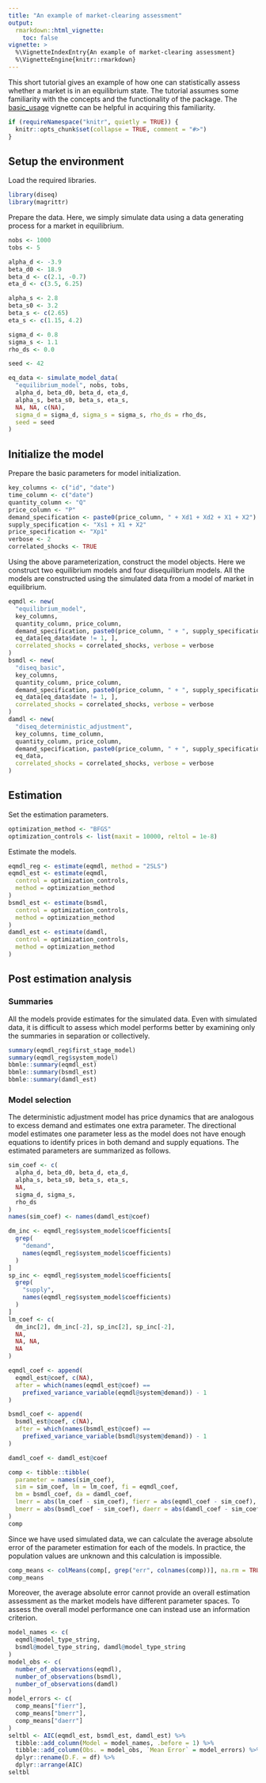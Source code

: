 ```yaml
---
title: "An example of market-clearing assessment"
output:
  rmarkdown::html_vignette:
    toc: false
vignette: >
  %\VignetteIndexEntry{An example of market-clearing assessment}
  %\VignetteEngine{knitr::rmarkdown}
---
```


This short tutorial gives an example of how one can statistically assess whether a market is in an equilibrium state. The tutorial assumes some familiarity with the concepts and the functionality of the package. The [basic_usage](basic_usage.html) vignette can be helpful in acquiring this familiarity.

```r
if (requireNamespace("knitr", quietly = TRUE)) {
  knitr::opts_chunk$set(collapse = TRUE, comment = "#>")
}
```

## Setup the environment

Load the required libraries.

```r
library(diseq)
library(magrittr)
```

Prepare the data. Here, we simply simulate data using a data generating process for a market in equilibrium.

```r
nobs <- 1000
tobs <- 5

alpha_d <- -3.9
beta_d0 <- 18.9
beta_d <- c(2.1, -0.7)
eta_d <- c(3.5, 6.25)

alpha_s <- 2.8
beta_s0 <- 3.2
beta_s <- c(2.65)
eta_s <- c(1.15, 4.2)

sigma_d <- 0.8
sigma_s <- 1.1
rho_ds <- 0.0

seed <- 42

eq_data <- simulate_model_data(
  "equilibrium_model", nobs, tobs,
  alpha_d, beta_d0, beta_d, eta_d,
  alpha_s, beta_s0, beta_s, eta_s,
  NA, NA, c(NA),
  sigma_d = sigma_d, sigma_s = sigma_s, rho_ds = rho_ds,
  seed = seed
)
```

## Initialize the model

Prepare the basic parameters for model initialization.

```r
key_columns <- c("id", "date")
time_column <- c("date")
quantity_column <- "Q"
price_column <- "P"
demand_specification <- paste0(price_column, " + Xd1 + Xd2 + X1 + X2")
supply_specification <- "Xs1 + X1 + X2"
price_specification <- "Xp1"
verbose <- 2
correlated_shocks <- TRUE
```

Using the above parameterization, construct the model objects. Here we construct two equilibrium models and four  disequilibrium models. All the models are constructed using the simulated data from a model of market in equilibrium.

```r
eqmdl <- new(
  "equilibrium_model",
  key_columns,
  quantity_column, price_column,
  demand_specification, paste0(price_column, " + ", supply_specification),
  eq_data[eq_data$date != 1, ],
  correlated_shocks = correlated_shocks, verbose = verbose
)
bsmdl <- new(
  "diseq_basic",
  key_columns,
  quantity_column, price_column,
  demand_specification, paste0(price_column, " + ", supply_specification),
  eq_data[eq_data$date != 1, ],
  correlated_shocks = correlated_shocks, verbose = verbose
)
damdl <- new(
  "diseq_deterministic_adjustment",
  key_columns, time_column,
  quantity_column, price_column,
  demand_specification, paste0(price_column, " + ", supply_specification),
  eq_data,
  correlated_shocks = correlated_shocks, verbose = verbose
)
```

## Estimation 

Set the estimation parameters. 

```r
optimization_method <- "BFGS"
optimization_controls <- list(maxit = 10000, reltol = 1e-8)
```

Estimate the models.

```r
eqmdl_reg <- estimate(eqmdl, method = "2SLS")
eqmdl_est <- estimate(eqmdl,
  control = optimization_controls,
  method = optimization_method
)
bsmdl_est <- estimate(bsmdl,
  control = optimization_controls,
  method = optimization_method
)
damdl_est <- estimate(damdl,
  control = optimization_controls,
  method = optimization_method
)
```

## Post estimation analysis 

### Summaries

All the models provide estimates for the simulated data. Even with simulated data, it is difficult to assess which model performs better by examining only the summaries in separation or collectively. 

```r
summary(eqmdl_reg$first_stage_model)
summary(eqmdl_reg$system_model)
bbmle::summary(eqmdl_est)
bbmle::summary(bsmdl_est)
bbmle::summary(damdl_est)
```

### Model selection

The deterministic adjustment model has price dynamics that are analogous to excess demand and estimates one extra parameter. The directional model estimates one parameter less as the model does not have enough equations to identify prices in both demand and supply equations. The estimated parameters are summarized as follows.

```r
sim_coef <- c(
  alpha_d, beta_d0, beta_d, eta_d,
  alpha_s, beta_s0, beta_s, eta_s,
  NA,
  sigma_d, sigma_s,
  rho_ds
)
names(sim_coef) <- names(damdl_est@coef)

dm_inc <- eqmdl_reg$system_model$coefficients[
  grep(
    "demand",
    names(eqmdl_reg$system_model$coefficients)
  )
]
sp_inc <- eqmdl_reg$system_model$coefficients[
  grep(
    "supply",
    names(eqmdl_reg$system_model$coefficients)
  )
]
lm_coef <- c(
  dm_inc[2], dm_inc[-2], sp_inc[2], sp_inc[-2],
  NA,
  NA, NA,
  NA
)

eqmdl_coef <- append(
  eqmdl_est@coef, c(NA),
  after = which(names(eqmdl_est@coef) ==
    prefixed_variance_variable(eqmdl@system@demand)) - 1
)

bsmdl_coef <- append(
  bsmdl_est@coef, c(NA),
  after = which(names(bsmdl_est@coef) ==
    prefixed_variance_variable(bsmdl@system@demand)) - 1
)

damdl_coef <- damdl_est@coef

comp <- tibble::tibble(
  parameter = names(sim_coef),
  sim = sim_coef, lm = lm_coef, fi = eqmdl_coef,
  bm = bsmdl_coef, da = damdl_coef,
  lmerr = abs(lm_coef - sim_coef), fierr = abs(eqmdl_coef - sim_coef),
  bmerr = abs(bsmdl_coef - sim_coef), daerr = abs(damdl_coef - sim_coef)
)
comp
```

Since we have used simulated data, we can calculate the average absolute error of the parameter estimation for each of the models. In practice, the population values are unknown and this calculation is impossible. 

```r
comp_means <- colMeans(comp[, grep("err", colnames(comp))], na.rm = TRUE)
comp_means
```

Moreover, the average absolute error cannot provide an overall estimation assessment as the market models have different parameter spaces. To assess the overall model performance one can instead use an information criterion.

```r
model_names <- c(
  eqmdl@model_type_string,
  bsmdl@model_type_string, damdl@model_type_string
)
model_obs <- c(
  number_of_observations(eqmdl),
  number_of_observations(bsmdl),
  number_of_observations(damdl)
)
model_errors <- c(
  comp_means["fierr"],
  comp_means["bmerr"],
  comp_means["daerr"]
)
seltbl <- AIC(eqmdl_est, bsmdl_est, damdl_est) %>%
  tibble::add_column(Model = model_names, .before = 1) %>%
  tibble::add_column(Obs. = model_obs, `Mean Error` = model_errors) %>%
  dplyr::rename(D.F. = df) %>%
  dplyr::arrange(AIC)
seltbl
```
